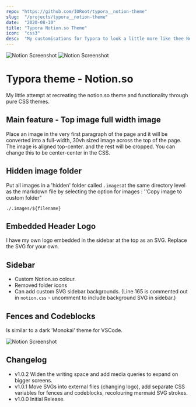 ```yaml
---
repo: "https://github.com/IORoot/typora__notion-theme"
slug:  "/projects/typora__notion-theme"
date:  "2020-08-10"
title: "Typora Notion.so Theme"
icon:  "css3"
desc:  "My customisations for Typora to look a little more like thee Notion.so layout"
---
```



![Notion Screenshot](./notion/Notion.jpg)
![Notion Screenshot](./notion/NotionPattern.jpg)

# Typora theme - Notion.so

My little attempt at recreating the notion.so theme and functionality through pure CSS themes.

## Main feature - Top image full width image

Place an image in the very first paragraph of the page and it will be converted into a full-width, 30vh sized image across the top of the page. 
The image is aligned top-center. and the rest will be cropped. You can change this to be center-center in the CSS.


## Hidden image folder

Put all images in a 'hidden' folder called `.images`at the same directory level as the markdown file by selecting the option for images :  ''Copy image to custom folder"

```
./.images/${filename}
```

## Embedded Header Logo

I have my own logo embedded in the sidebar at the top as an SVG. Replace the SVG for your own.

## Sidebar

- Custom Notion.so colour.
- Removed folder icons
- Can add custom SVG sidebar backgrounds.  (Line 165 is commented out in `notion.css` - uncomment to include background SVG in sidebar.)


## Fences and Codeblocks

Is similar to a dark 'Monokai' theme for VSCode.

![Notion Screenshot](./notion/NotionCode.jpg)

## Changelog

- v1.0.2 Widen the writing space and add media queries to expand on bigger screens.
- v1.0.1 Move SVGs into external files (changing logo), add separate CSS variables for fences and codeblocks, recolouring mermaid SVG strokes.
- v1.0.0 Initial Release.